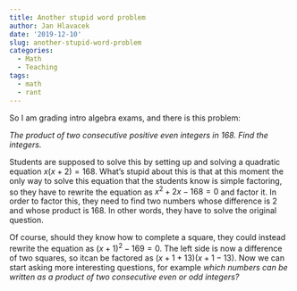 ```yaml
---
title: Another stupid word problem
author: Jan Hlavacek
date: '2019-12-10'
slug: another-stupid-word-problem
categories:
  - Math
  - Teaching
tags:
  - math
  - rant
---
```


So I am grading intro algebra exams, and there is this problem:

_The product of two consecutive positive even integers in 168.  Find the integers._

Students are supposed to solve this by setting up and solving a quadratic equation $x(x+2) = 168$.  What's stupid about this is that at this moment the only way to solve this equation that the students know is simple factoring, so they have to rewrite the equation as $x^2 + 2x - 168 = 0$ and factor it.  In order to factor this, they need to find two numbers whose difference is 2 and whose product is 168.  In other words, they have to solve the original question.

Of course, should they know how to complete a square, they could instead rewrite the equation as $(x+1)^2 - 169 = 0$.  The left side is now a difference of two squares, so itcan be factored as $(x + 1 + 13)(x + 1 - 13)$.  Now we can start asking more interesting questions, for example _which numbers can be written as a product of two consecutive even or odd integers?_